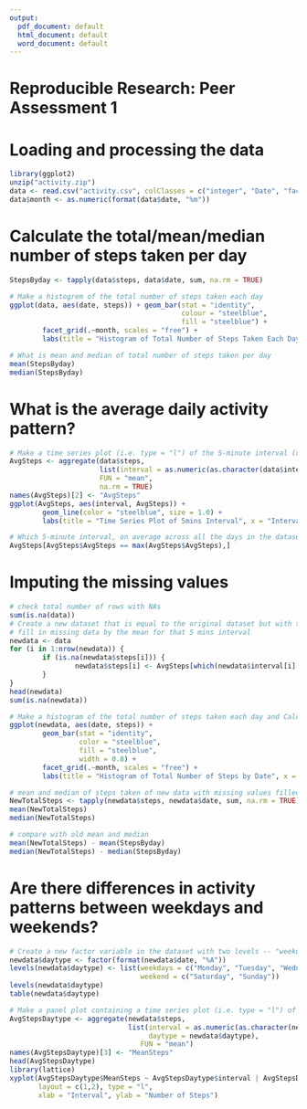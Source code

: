 ```yaml
---
output:
  pdf_document: default
  html_document: default
  word_document: default
---
```

Reproducible Research: Peer Assessment 1
==========================================

# Loading and processing the data
```r
library(ggplot2)
unzip("activity.zip")
data <- read.csv("activity.csv", colClasses = c("integer", "Date", "factor"))
data$month <- as.numeric(format(data$date, "%m"))
```

# Calculate the total/mean/median number of steps taken per day
```r
StepsByday <- tapply(data$steps, data$date, sum, na.rm = TRUE)

# Make a histogrem of the total number of steps taken each day
ggplot(data, aes(date, steps)) + geom_bar(stat = "identity",
                                          colour = "steelblue",
                                          fill = "steelblue") +
        facet_grid(.~month, scales = "free") +
        labs(title = "Histogram of Total Number of Steps Taken Each Day", x = "Date", y = "Total Number of Steps")

# What is mean and median of total number of steps taken per day
mean(StepsByday)
median(StepsByday)
```

# What is the average daily activity pattern?
```r
# Make a time series plot (i.e. type = "l") of the 5-minute interval (x-axis) and the average number of steps taken, averaged across all days (y-axis)
AvgSteps <- aggregate(data$steps, 
                      list(interval = as.numeric(as.character(data$interval))),
                      FUN = "mean", 
                      na.rm = TRUE)
names(AvgSteps)[2] <- "AvgSteps"
ggplot(AvgSteps, aes(interval, AvgSteps)) +
        geom_line(color = "steelblue", size = 1.0) +
        labs(title = "Time Series Plot of 5mins Interval", x = "Interval", y = "Average Number of Steps")

# Which 5-minute interval, on average across all the days in the dataset, contains the maximum number of steps?
AvgSteps[AvgSteps$AvgSteps == max(AvgSteps$AvgSteps),]
```

# Imputing the missing values
```r
# check total number of rows with NAs
sum(is.na(data))
# Create a new dataset that is equal to the original dataset but with the missing data filled in.
# fill in missing data by the mean for that 5 mins interval
newdata <- data
for (i in 1:nrow(newdata)) {
        if (is.na(newdata$steps[i])) {
                newdata$steps[i] <- AvgSteps[which(newdata$interval[i] == AvgSteps$interval), ]$AvgSteps
        }
}
head(newdata)
sum(is.na(newdata))

# Make a histogram of the total number of steps taken each day and Calculate and report the mean and median total number of steps taken per day.
ggplot(newdata, aes(date, steps)) + 
        geom_bar(stat = "identity",
                 color = "steelblue",
                 fill = "steelblue",
                 width = 0.8) +
        facet_grid(.~month, scales = "free") +
        labs(title = "Histogram of Total Number of Steps by Date", x = "Date", y = "Total Number of Steps")

# mean and median of steps taken of new data with missing values filled
NewTotalSteps <- tapply(newdata$steps, newdata$date, sum, na.rm = TRUE)
mean(NewTotalSteps)
median(NewTotalSteps)

# compare with old mean and median
mean(NewTotalSteps) - mean(StepsByday)
median(NewTotalSteps) - median(StepsByday)
```

# Are there differences in activity patterns between weekdays and weekends?
```r
# Create a new factor variable in the dataset with two levels -- "weekday" and "weekend" indicating whether a given date is a weekday or weekend day.
newdata$daytype <- factor(format(newdata$date, "%A"))
levels(newdata$daytype) <- list(weekdays = c("Monday", "Tuesday", "Wednesday", "Thursday", "Friday"),
                                weekend = c("Saturday", "Sunday"))
levels(newdata$daytype)
table(newdata$daytype)

# Make a panel plot containing a time series plot (i.e. type = "l") of the 5-minute interval (x-axis) and the average number of steps taken, averaged across all weekday days or weekend days (y-axis).
AvgStepsDaytype <- aggregate(newdata$steps, 
                             list(interval = as.numeric(as.character(newdata$interval)),
                                  daytype = newdata$daytype),
                                FUN = "mean")
names(AvgStepsDaytype)[3] <- "MeanSteps"
head(AvgStepsDaytype)
library(lattice)
xyplot(AvgStepsDaytype$MeanSteps ~ AvgStepsDaytype$interval | AvgStepsDaytype$daytype,
       layout = c(1,2), type = "l",
       xlab = "Interval", ylab = "Number of Steps")
```




